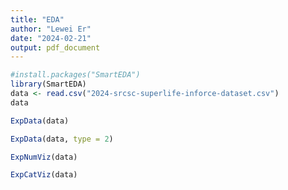 ```yaml
---
title: "EDA"
author: "Lewei Er"
date: "2024-02-21"
output: pdf_document
---
```


```r
#install.packages("SmartEDA")
library(SmartEDA)
data <- read.csv("2024-srcsc-superlife-inforce-dataset.csv")
data
```

```r
ExpData(data)
```


```r
ExpData(data, type = 2)
```

```r
ExpNumViz(data)
```

```r
ExpCatViz(data)
```





